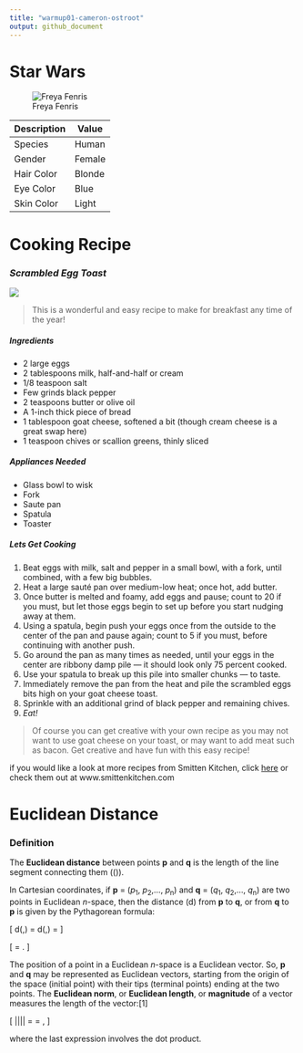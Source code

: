 ```yaml
---
title: "warmup01-cameron-ostroot"
output: github_document
---
```

# **Star Wars**
![Freya Fenris](https://vignette.wikia.nocookie.net/starwars/images/4/43/SWResistance-FreyaFenris.jpg/revision/latest?cb=20180914204850)

Description  | Value
------------ | -------------
Species      | Human
Gender       | Female
Hair Color   | Blonde
Eye Color    | Blue
Skin Color   | Light


# **Cooking Recipe**
### *Scrambled Egg Toast*
![](https://i2.wp.com/farm5.static.flickr.com/4015/4628449808_794242d62b_z.jpg?zoom=2)

> This is a wonderful and easy recipe to make for breakfast any time of the year!

##### *Ingredients*
* 2 large eggs
* 2 tablespoons milk, half-and-half or cream
* 1/8 teaspoon salt
* Few grinds black pepper
* 2 teaspoons butter or olive oil
* A 1-inch thick piece of bread
* 1 tablespoon goat cheese, softened a bit (though cream cheese is a great swap here)
* 1 teaspoon chives or scallion greens, thinly sliced

##### *Appliances Needed*
* Glass bowl to wisk
* Fork
* Saute pan
* Spatula
* Toaster

##### *Lets Get Cooking*
1. Beat eggs with milk, salt and pepper in a small bowl, with a fork, until combined, with a few big bubbles.
2. Heat a large sauté pan over medium-low heat; once hot, add butter.
3. Once butter is melted and foamy, add eggs and pause; count to 20 if you must, but let those eggs begin to set up before you start nudging away at them. 
4. Using a  spatula, begin push your eggs once from the outside to the center of the pan and pause again; count to 5 if you must, before continuing with another push.
5. Go around the pan as many times as needed, until your eggs in the center are ribbony damp pile — it should look only 75 percent cooked.
6. Use your spatula to break up this pile into smaller chunks — to taste.
7. Immediately remove the pan from the heat and pile the scrambled eggs bits high on your goat cheese toast.
8. Sprinkle with an additional grind of black pepper and remaining chives.
9. *Eat!*

 > Of course you can get creative with your own recipe as you may not want to use goat cheese on your toast, or may want to add meat such as bacon. Get creative and have fun with this easy recipe!

if you would like a look at more recipes from Smitten Kitchen, click [here](https://smittenkitchen.com/) or check them out at www.smittenkitchen.com
 
 
# **Euclidean Distance**

### Definition
The **Euclidean distance** between points **p** and **q** is the length of the line segment connecting them (\(\overline{\textbf{pq}}\)).

In Cartesian coordinates, if **p** = (*p*~1~, *p*~2~,..., *p*~n~) and **q** = (*q*~1~, *q*~2~,..., *q*~n~) are two points in Euclidean *n*-space, then the distance (d) from **p** to **q**, or from **q** to **p** is given by the Pythagorean formula:

\[   d(\textbf{p},\textbf{q}) = d(\textbf{q},\textbf{p}) =  \sqrt{(q_{1}-p_{1})^2 + (q_{2}-p_{2})^2 + \cdot\cdot\cdot + (q_{n}-p_{n})^2} \]


\[ =\sqrt{\sum_{i=1}^{n} (q_{i}-p_{i})^2} . \]

The position of a point in a Euclidean *n*-space is a Euclidean vector. So, **p** and **q** may be represented as Euclidean vectors, starting from the origin of the space (initial point) with their tips (terminal points) ending at the two points. The **Euclidean norm**, or **Euclidean length**, or **magnitude** of a vector measures the length of the vector:[1]

\[ ||\textbf{p}|| =  \sqrt{p_{1}^2 + p_{2}^2 + \cdot\cdot\cdot + p_{n}^2} = \sqrt{\textbf{p} \cdot \textbf{p} }, \]

where the last expression involves the dot product.